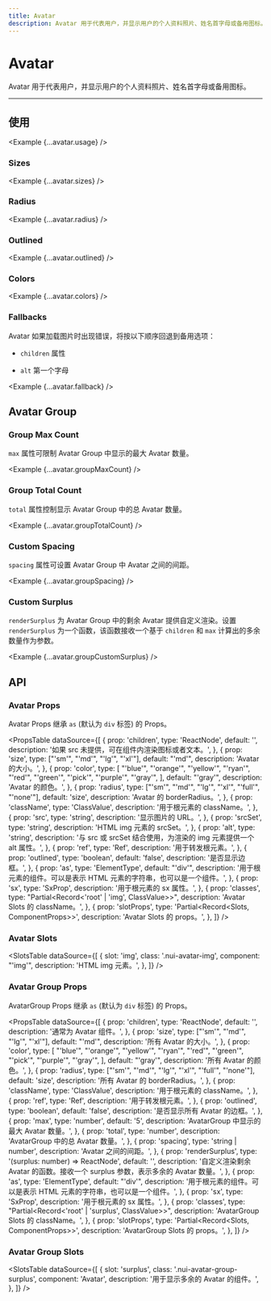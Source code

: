 ```yaml
---
title: Avatar
description: Avatar 用于代表用户，并显示用户的个人资料照片、姓名首字母或备用图标。
---
```



# Avatar

Avatar 用于代表用户，并显示用户的个人资料照片、姓名首字母或备用图标。

<ComponentLinks component='avatar' />

---

## 使用

<Example {...avatar.usage} />

### Sizes

<Example {...avatar.sizes} />

### Radius

<Example {...avatar.radius} />

### Outlined

<Example {...avatar.outlined} />

### Colors

<Example {...avatar.colors} />

### Fallbacks

Avatar 如果加载图片时出现错误，将按以下顺序回退到备用选项：

- `children` 属性

- `alt` 第一个字母

<Example {...avatar.fallback} />

## Avatar Group

### Group Max Count

`max` 属性可限制 Avatar Group 中显示的最大 Avatar 数量。

<Example {...avatar.groupMaxCount} />

### Group Total Count

`total` 属性控制显示 Avatar Group 中的总 Avatar 数量。

<Example {...avatar.groupTotalCount} />

### Custom Spacing

`spacing` 属性可设置 Avatar Group 中 Avatar 之间的间距。

<Example {...avatar.groupSpacing} />

### Custom Surplus

`renderSurplus` 为 Avatar Group 中的剩余 Avatar 提供自定义渲染。设置 `renderSurplus` 为一个函数，该函数接收一个基于 `children` 和 `max` 计算出的多余数量作为参数。

<Example {...avatar.groupCustomSurplus} />

## API

### Avatar Props

Avatar Props 继承 `as` (默认为 `div` 标签) 的 Props。

<PropsTable
  dataSource={[
    {
      prop: 'children',
      type: 'ReactNode',
      default: '',
      description: '如果 src 未提供，可在组件内渲染图标或者文本。',
    },
    {
      prop: 'size',
      type: ["'sm'", "'md'", "'lg'", "'xl'"],
      default: "'md'",
      description: 'Avatar 的大小。',
    },
    {
      prop: 'color',
      type: [
        "'blue'",
        "'orange'",
        "'yellow'",
        "'ryan'",
        "'red'",
        "'green'",
        "'pick'",
        "'purple'",
        "'gray'",
      ],
      default: "'gray'",
      description: 'Avatar 的颜色。',
    },
    {
      prop: 'radius',
      type: ["'sm'", "'md'", "'lg'", "'xl'", "'full'", "'none'"],
      default: 'size',
      description: 'Avatar 的 borderRadius。',
    },
    {
      prop: 'className',
      type: 'ClassValue',
      description: '用于根元素的 className。',
    },
    {
      prop: 'src',
      type: 'string',
      description: '显示图片的 URL。',
    },
    {
      prop: 'srcSet',
      type: 'string',
      description: 'HTML img 元素的 srcSet。',
    },
    {
      prop: 'alt',
      type: 'string',
      description:
        '与 src 或 srcSet 结合使用，为渲染的 img 元素提供一个 alt 属性。',
    },
    {
      prop: 'ref',
      type: 'Ref',
      description: '用于转发根元素。',
    },
    {
      prop: 'outlined',
      type: 'boolean',
      default: 'false',
      description: '是否显示边框。',
    },
    {
      prop: 'as',
      type: 'ElementType',
      default: "'div'",
      description:
        '用于根元素的组件。可以是表示 HTML 元素的字符串，也可以是一个组件。',
    },
    {
      prop: 'sx',
      type: 'SxProp<AvatarOwnerState>',
      description: '用于根元素的 sx 属性。',
    },
    {
      prop: 'classes',
      type: "Partial<Record<'root' | 'img', ClassValue>>",
      description: 'Avatar Slots 的 className。',
    },
    {
      prop: 'slotProps',
      type: 'Partial<Record<Slots, ComponentProps>>',
      description: 'Avatar Slots 的 props。',
    },
  ]}
/>

### Avatar Slots

<SlotsTable
  dataSource={[
    {
      slot: 'img',
      class: '.nui-avatar-img',
      component: "'img'",
      description: 'HTML img 元素。',
    },
  ]}
/>

### Avatar Group Props

AvatarGroup Props 继承 `as` (默认为 `div` 标签) 的 Props。

<PropsTable
  dataSource={[
    {
      prop: 'children',
      type: 'ReactNode',
      default: '',
      description: '通常为 Avatar 组件。',
    },
    {
      prop: 'size',
      type: ["'sm'", "'md'", "'lg'", "'xl'"],
      default: "'md'",
      description: '所有 Avatar 的大小。',
    },
    {
      prop: 'color',
      type: [
        "'blue'",
        "'orange'",
        "'yellow'",
        "'ryan'",
        "'red'",
        "'green'",
        "'pick'",
        "'purple'",
        "'gray'",
      ],
      default: "'gray'",
      description: '所有 Avatar 的颜色。',
    },
    {
      prop: 'radius',
      type: ["'sm'", "'md'", "'lg'", "'xl'", "'full'", "'none'"],
      default: 'size',
      description: '所有 Avatar 的 borderRadius。',
    },
    {
      prop: 'className',
      type: 'ClassValue',
      description: '用于根元素的 className。',
    },
    {
      prop: 'ref',
      type: 'Ref',
      description: '用于转发根元素。',
    },
    {
      prop: 'outlined',
      type: 'boolean',
      default: 'false',
      description: '是否显示所有 Avatar 的边框。',
    },
    {
      prop: 'max',
      type: 'number',
      default: '5',
      description: 'AvatarGroup 中显示的最大 Avatar 数量。',
    },
    {
      prop: 'total',
      type: 'number',
      description: 'AvatarGroup 中的总 Avatar 数量。',
    },
    {
      prop: 'spacing',
      type: 'string | number',
      description: 'Avatar 之间的间距。',
    },
    {
      prop: 'renderSurplus',
      type: '(surplus: number) => ReactNode',
      default: '',
      description:
        '自定义渲染剩余 Avatar 的函数。接收一个 surplus 参数，表示多余的 Avatar 数量。',
    },
    {
      prop: 'as',
      type: 'ElementType',
      default: "'div'",
      description:
        '用于根元素的组件。可以是表示 HTML 元素的字符串，也可以是一个组件。',
    },
    {
      prop: 'sx',
      type: 'SxProp<AvatarOwnerState>',
      description: '用于根元素的 sx 属性。',
    },
    {
      prop: 'classes',
      type: "Partial<Record<'root' | 'surplus', ClassValue>>",
      description: 'AvatarGroup Slots 的 className。',
    },
    {
      prop: 'slotProps',
      type: 'Partial<Record<Slots, ComponentProps>>',
      description: 'AvatarGroup Slots 的 props。',
    },
  ]}
/>

### Avatar Group Slots

<SlotsTable
  dataSource={[
    {
      slot: 'surplus',
      class: '.nui-avatar-group-surplus',
      component: 'Avatar',
      description: '用于显示多余的 Avatar 的组件。',
    },
  ]}
/>
